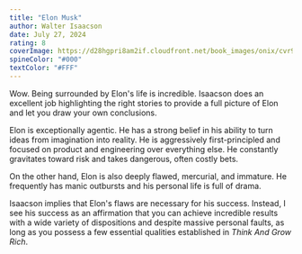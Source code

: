 ```yaml
---
title: "Elon Musk"
author: Walter Isaacson
date: July 27, 2024
rating: 8
coverImage: https://d28hgpri8am2if.cloudfront.net/book_images/onix/cvr9781982181284/elon-musk-9781982181284_hr.jpg
spineColor: "#000"
textColor: "#FFF"
---
```


Wow. Being surrounded by Elon's life is incredible. Isaacson does an excellent job highlighting the right stories to provide a full picture of Elon and let you draw your own conclusions.

Elon is exceptionally agentic. He has a strong belief in his ability to turn ideas from imagination into reality. He is aggressively first-principled and focused on product and engineering over everything else. He constantly gravitates toward risk and takes dangerous, often costly bets.

On the other hand, Elon is also deeply flawed, mercurial, and immature. He frequently has manic outbursts and his personal life is full of drama.

Isaacson implies that Elon's flaws are necessary for his success. Instead, I see his success as an affirmation that you can achieve incredible results with a wide variety of dispositions and despite massive personal faults, as long as you possess a few essential qualities established in _Think And Grow Rich_.

